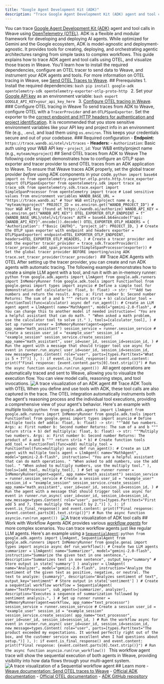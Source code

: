 ```yaml
---
title: "Google Agent Development Kit (ADK)"
description: "Trace Google Agent Development Kit (ADK) agent and tool calls in Weave using OpenTelemetry"
---
```

You can trace [Google Agent Development Kit (ADK)](https://google.github.io/adk-docs/) agent and tool calls in Weave using [OpenTelemetry (OTEL)](https://opentelemetry.io/). ADK is a flexible and modular framework for developing and deploying AI agents. While optimized for Gemini and the Google ecosystem, ADK is model-agnostic and deployment-agnostic. It provides tools for creating, deploying, and orchestrating agentic architectures ranging from simple tasks to complex workflows. This guide explains how to trace ADK agent and tool calls using OTEL, and visualize those traces in Weave. You'll learn how to install the required dependencies, configure an OTEL tracer to send data to Weave, and instrument your ADK agents and tools. <Tip> For more information on OTEL tracing in Weave, see [Send OTEL Traces to Weave](../tracking/otel.mdx). </Tip> ## Prerequisites 1. Install the required dependencies: ```bash pip install google-adk opentelemetry-sdk opentelemetry-exporter-otlp-proto-http ``` 2. Set your [Google API key](https://cloud.google.com/docs/authentication/api-keys) as an environment variable: ```bash export GOOGLE_API_KEY=your_api_key_here ``` 3. [Configure OTEL tracing in Weave](#configure-otel-tracing-in-weave). ### Configure OTEL tracing in Weave To send traces from ADK to Weave, configure OTEL with a `TracerProvider` and an `OTLPSpanExporter`. Set the exporter to the [correct endpoint and HTTP headers for authentication and project identification](#required-configuration). <Warning> It is recommended that you store sensitive environment variables like your API key and project info in an environment file (e.g., `.env`), and load them using `os.environ`. This keeps your credentials secure and out of your codebase. </Warning> ### Required configuration - **Endpoint:** `https://trace.wandb.ai/otel/v1/traces` - **Headers:** - `Authorization`: Basic auth using your W&B API key - `project_id`: Your W&B entity/project name (e.g., `myteam/myproject`) ## Send OTEL traces from ADK to Weave The following code snippet demonstrates how to configure an OTLP span exporter and tracer provider to send OTEL traces from an ADK application to Weave. <Warning> To ensure that Weave traces ADK properly, set the global tracer provider _before_ using ADK components in your code. </Warning> ```python import base64 import os from opentelemetry.exporter.otlp.proto.http.trace_exporter import OTLPSpanExporter from opentelemetry.sdk import trace as trace_sdk from opentelemetry.sdk.trace.export import SimpleSpanProcessor from opentelemetry import trace # Load sensitive values from environment variables WANDB_BASE_URL = "https://trace.wandb.ai" # Your W&B entity/project name e.g. "myteam/myproject" PROJECT_ID = os.environ.get("WANDB_PROJECT_ID") # Your W&B API key (found at https://wandb.ai/authorize) WANDB_API_KEY = os.environ.get("WANDB_API_KEY") OTEL_EXPORTER_OTLP_ENDPOINT = f"{WANDB_BASE_URL}/otel/v1/traces" AUTH = base64.b64encode(f"api:{WANDB_API_KEY}".encode()).decode() OTEL_EXPORTER_OTLP_HEADERS = { "Authorization": f"Basic {AUTH}", "project_id": PROJECT_ID, } # Create the OTLP span exporter with endpoint and headers exporter = OTLPSpanExporter( endpoint=OTEL_EXPORTER_OTLP_ENDPOINT, headers=OTEL_EXPORTER_OTLP_HEADERS, ) # Create a tracer provider and add the exporter tracer_provider = trace_sdk.TracerProvider() tracer_provider.add_span_processor(SimpleSpanProcessor(exporter)) # Set the global tracer provider BEFORE importing/using ADK trace.set_tracer_provider(tracer_provider) ``` ## Trace ADK Agents with OTEL After setting up the tracer provider, you can create and run ADK agents with automatic tracing. The following example demonstrates how to create a simple LLM agent with a tool, and run it with an in-memory runner: ```python from google.adk.agents import LlmAgent from google.adk.runners import InMemoryRunner from google.adk.tools import FunctionTool from google.genai import types import asyncio # Define a simple tool for demonstration def calculator(a: float, b: float) -> str: """Add two numbers and return the result. Args: a: First number b: Second number Returns: The sum of a and b """ return str(a + b) calculator_tool = FunctionTool(func=calculator) async def run_agent(): # Create an LLM agent agent = LlmAgent( name="MathAgent", model="gemini-2.0-flash", # You can change this to another model if needed instruction=( "You are a helpful assistant that can do math. " "When asked a math problem, use the calculator tool to solve it." ), tools=[calculator_tool], ) # Set up runner runner = InMemoryRunner(agent=agent, app_name="math_assistant") session_service = runner.session_service # Create a session user_id = "example_user" session_id = "example_session" session_service.create_session( app_name="math_assistant", user_id=user_id, session_id=session_id, ) # Run the agent with a message that should trigger tool use async for event in runner.run_async( user_id=user_id, session_id=session_id, new_message=types.Content( role="user", parts=[types.Part(text="What is 5 + 7?")] ), ): if event.is_final_response() and event.content: print(f"Final response: {event.content.parts[0].text.strip()}") # Run the async function asyncio.run(run_agent()) ``` All agent operations are automatically traced and sent to Weave, allowing you to visualize the execution flow. You can view model calls, reasoning steps, and tool invocations. ![A trace visualization of an ADK agent](./imgs/google_adk/adk_agent_trace.png) ## Trace ADK Tools with OTEL When you define and use tools with ADK, these tool calls are also captured in the trace. The OTEL integration automatically instruments both the agent's reasoning process and the individual tool executions, providing a comprehensive view of your agent's behavior. Here's an example with multiple tools: ```python from google.adk.agents import LlmAgent from google.adk.runners import InMemoryRunner from google.adk.tools import FunctionTool from google.genai import types import asyncio # Define multiple tools def add(a: float, b: float) -> str: """Add two numbers. Args: a: First number b: Second number Returns: The sum of a and b """ return str(a + b) def multiply(a: float, b: float) -> str: """Multiply two numbers. Args: a: First number b: Second number Returns: The product of a and b """ return str(a * b) # Create function tools add_tool = FunctionTool(func=add) multiply_tool = FunctionTool(func=multiply) async def run_agent(): # Create an LLM agent with multiple tools agent = LlmAgent( name="MathAgent", model="gemini-2.0-flash", instruction=( "You are a helpful assistant that can do math operations. " "When asked to add numbers, use the add tool. " "When asked to multiply numbers, use the multiply tool." ), tools=[add_tool, multiply_tool], ) # Set up runner runner = InMemoryRunner(agent=agent, app_name="math_assistant") session_service = runner.session_service # Create a session user_id = "example_user" session_id = "example_session" session_service.create_session( app_name="math_assistant", user_id=user_id, session_id=session_id, ) # Run the agent with a message that should trigger tool use async for event in runner.run_async( user_id=user_id, session_id=session_id, new_message=types.Content( role="user", parts=[types.Part(text="First add 5 and 7, then multiply the result by 2.")] ), ): if event.is_final_response() and event.content: print(f"Final response: {event.content.parts[0].text.strip()}") # Run the async function asyncio.run(run_agent()) ``` ![A trace visualization of ADK tool calls](./imgs/google_adk/adk_tool_calls.png) ## Work with Workflow Agents ADK provides various [_workflow agents_](https://google.github.io/adk-docs/agents/workflow-agents/) for more complex scenarios. You can trace workflow agents just like regular LLM agents. Here's an example using a [`SequentialAgent`](https://google.github.io/adk-docs/agents/workflow-agents/sequential-agents/): ```python from google.adk.agents import LlmAgent, SequentialAgent from google.adk.runners import InMemoryRunner from google.genai import types import asyncio async def run_workflow(): # Create two LLM agents summarizer = LlmAgent( name="Summarizer", model="gemini-2.0-flash", instruction="Summarize the given text in one sentence.", description="Summarizes text in one sentence", output_key="summary" # Store output in state['summary'] ) analyzer = LlmAgent( name="Analyzer", model="gemini-2.0-flash", instruction="Analyze the sentiment of the given text as positive, negative, or neutral. The text to analyze: {summary}", description="Analyzes sentiment of text", output_key="sentiment" # Store output in state['sentiment'] ) # Create a sequential workflow workflow = SequentialAgent( name="TextProcessor", sub_agents=[summarizer, analyzer], description="Executes a sequence of summarization followed by sentiment analysis.", ) # Set up runner runner = InMemoryRunner(agent=workflow, app_name="text_processor") session_service = runner.session_service # Create a session user_id = "example_user" session_id = "example_session" session_service.create_session( app_name="text_processor", user_id=user_id, session_id=session_id, ) # Run the workflow async for event in runner.run_async( user_id=user_id, session_id=session_id, new_message=types.Content( role="user", parts=[types.Part(text="The product exceeded my expectations. It worked perfectly right out of the box, and the customer service was excellent when I had questions about setup.")] ), ): if event.is_final_response() and event.content: print(f"Final response: {event.content.parts[0].text.strip()}") # Run the async function asyncio.run(run_workflow()) ``` This workflow agent trace will show the sequential execution of both agents in Weave, providing visibility into how data flows through your multi-agent system. ![A trace visualization of a Sequential workflow agent](./imgs/google_adk/adk_workflow_trace.png) ## Learn more - [Weave documentation: Send OTEL traces to Weave](../tracking/otel.mdx) - [Official ADK documentation](https://google.github.io/adk-docs/) - [Official OTEL documentation](https://opentelemetry.io/) - [ADK GitHub repository](https://github.com/google/adk-python)